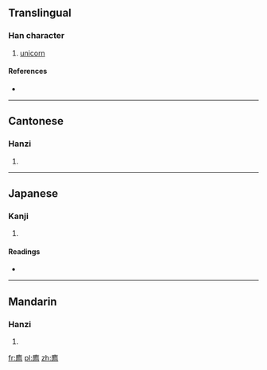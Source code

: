 ==Translingual==

===Han character===
{{Han char|rn=53|rad=广|as=10|sn=13|four=0022<sub>7</sub>|canj=戈X火 (IXF)}}

# [[unicorn]]

====References====
* {{Han ref|kx=0349.201|dkj=09433|hdz=20896.020|uh=5ECC|ud=24268|bh=DD5E|bd=56670}}

----

==Cantonese==

===Hanzi===
{{yue-hanzi|jyut=|y=jai6, ji6}}

# {{defn|lang=yue|sort=广10}}

----

==Japanese==

===Kanji===
{{ja-kanji|grade=|rs=广10}}

# {{defn|lang=ja|sort=广10}}

====Readings====
* {{ja-readings|on=[[ち]] (chi)|kun=}}

----

==Mandarin==

===Hanzi===
{{cmn-hanzi|pin=[[jiàn]] ([[jian4]])|wg=chien<sup>4</sup>}}

# {{defn|lang=cmn|sort=广10}}

[[fr:廌]]
[[pl:廌]]
[[zh:廌]]